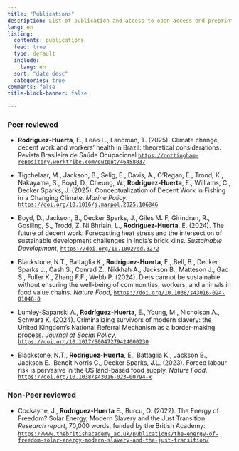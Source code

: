 ```yaml
---
title: "Publications"
description: List of publication and access to open-access and preprint
lang: en
listing:
  contents: publications
  feed: true
  type: default
  include:
    lang: en
  sort: "date desc"
  categories: true
comments: false
title-block-banner: false

---
```



### Peer reviewed

- **Rodríguez-Huerta**, E., Leão L., Landman, T.   (2025). Climate change, decent work and workers’ health in Brazil: theoretical considerations.  Revista Brasileira de Saúde Ocupacional  [`https://nottingham-repository.worktribe.com/output/46458837`](https://nottingham-repository.worktribe.com/output/46458837)

- Tigchelaar, M., Jackson, B., Selig, E., Davis, A.,  O’Regan, E., Trond, K., Nakayama, S., Boyd, D., Cheung, W., **Rodríguez-Huerta**, E., Williams, C., Decker Sparks, J. (2025). Conceptualization of Decent Work in Fishing in a Changing Climate. *Marine Policy*. [`https://doi.org/10.1016/j.marpol.2025.106846`](https://doi.org/10.1016/j.marpol.2025.106846)

- Boyd, D., Jackson, B., Decker Sparks, J., Giles M. F, Girindran, R., Gosiling, S., Trodd, Z. Ni Bhriain, L., **Rodríguez-Huerta**, E. (2024). The future of decent work: Forecasting heat stress and the intersection of sustainable development challenges in India's brick kilns.  *Sustainable Development*, [`https://doi.org/10.1002/sd.3272`](https://doi.org/10.1002/sd.3272)

- Blackstone, N.T., Battaglia K., **Rodríguez-Huerta**, E., Bell, B., Decker Sparks J., Cash S., Conrad Z., Nikkhah A., Jackson B., Matteson J., Gao S., Fuller K., Zhang F.F., Webb P. (2024). Diets cannot be sustainable without ensuring the well-being of communities, workers, and animals in food value chains. *Nature Food*,  [`https://doi.org/10.1038/s43016-024-01048-0`](https://doi.org/10.1038/s43016-024-01048-0)

- Lumley-Sapanski A., **Rodríguez-Huerta**, E., Young, M., Nicholson A., Schwarz K.  (2024). Criminalizing survivors of modern slavery: the United Kingdom’s National Referral Mechanism as a border-making process. *Journal of Social Policy*,  [`https://doi.org/10.1017/S0047279424000230`](https://doi.org/10.1017/S0047279424000230)

- Blackstone, N.T., **Rodríguez-Huerta**, E., Battaglia K., Jackson B., Jackson E., Benoît Norris C.,  Decker Sparks, J.L. (2023). Forced labour risk is pervasive in the US land-based food supply. *Nature Food*.   [`https://doi.org/10.1038/s43016-023-00794-x`](https://doi.org/10.1038/s43016-023-00794-x)

<!-- 
- **Rodríguez-Huerta**, E., Rosas-Casals, M., & Hernández-Terrones, L. M. (2019). A water balance model to estimate climate change impact on groundwater recharge in Yucatan Peninsula, Mexico. *Hydrological Sciences Journal*, [`https://doi.org/10.1080/02626667.2019.1702989`](https://doi.org/10.1080/02626667.2019.1702989)

- **Rodríguez-Huerta**, E., Rosas-Casals, M., & Hernández-Terrones, L. M. (2019). Water societal metabolism in the Yucatan Peninsula. The impact of climate change on the recharge of groundwater by 2030. *Journal of Cleaner Production*, 235, 272–287. [`https://doi.org/10.1016/j.jclepro.2019.06.310`](https://doi.org/10.1016/j.jclepro.2019.06.310)

- **Rodríguez-Huerta**, E., Rosas-Casals, M., & Sorman, A. H. (2017). A societal metabolism approach to job creation and renewable energy transitions in Catalonia. Energy Policy, 108. [`https://doi.org/10.1016/j.enpol.2017.06.024`](https://doi.org/10.1016/j.enpol.2017.06.024)
-->

### Non-Peer reviewed

- Cockayne, J., **Rodríguez-Huerta** E., Burcu, O. (2022). The Energy of Freedom? Solar Energy, Modern Slavery and the Just Transition. *Research report*, 70,000 words, funded by the British Academy: [`https://www.thebritishacademy.ac.uk/publications/the-energy-of-freedom-solar-energy-modern-slavery-and-the-just-transition/`](https://www.thebritishacademy.ac.uk/publications/the-energy-of-freedom-solar-energy-modern-slavery-and-the-just-transition/)
